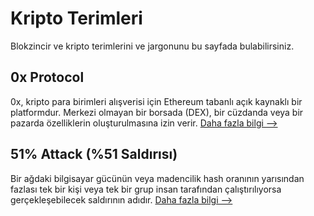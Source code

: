 # Kripto Terimleri
Blokzincir ve kripto terimlerini ve jargonunu bu sayfada bulabilirsiniz. 

## 0x Protocol
0x, kripto para birimleri alışverisi için Ethereum tabanlı açık kaynaklı bir platformdur. Merkezi olmayan bir borsada (DEX), bir cüzdanda veya bir pazarda özelliklerin oluşturulmasına izin verir. 
[Daha fazla bilgi -->](https://web3sozluk.com/terimler/OxProtocol)

## 51% Attack (%51 Saldırısı)
Bir ağdaki bilgisayar gücünün veya madencilik hash oranının yarısından fazlası tek bir kişi veya tek bir grup insan tarafından çalıştırılıyorsa gerçekleşebilecek saldırının adıdır. 
[Daha fazla bilgi -->](https://web3sozluk.com/terimler/51saldirisi)